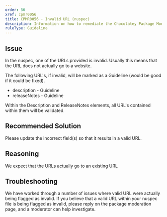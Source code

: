```yaml
---
order: 56
xref: cpmr0056
title: CPMR0056 - Invalid URL (nuspec)
description: Information on how to remediate the Chocolatey Package Moderation Rule 0056
ruleType: Guideline
---
```


<PackageValidatorRuleGuideline />

## Issue

In the nuspec, one of the URLs provided is invalid. Usually this means that the URL does not actually go to a website.

The following URL's, if invalid, will be marked as a Guideline (would be good if it could be fixed).

* description - Guideline
* releaseNotes - Guideline

<Callout type="info">
    Within the Description and ReleaseNotes elements, all URL's contained within them will be validated.
</Callout>

## Recommended Solution

Please update the incorrect field(s) so that it results in a valid URL.

## Reasoning

We expect that the URLs actually go to an existing URL

## Troubleshooting

We have worked through a number of issues where valid URL were actually being flagged as invalid.  If you believe that a valid URL within your nuspec file is being flagged as invalid, please reply on the package moderation page, and a moderator can help investigate.
